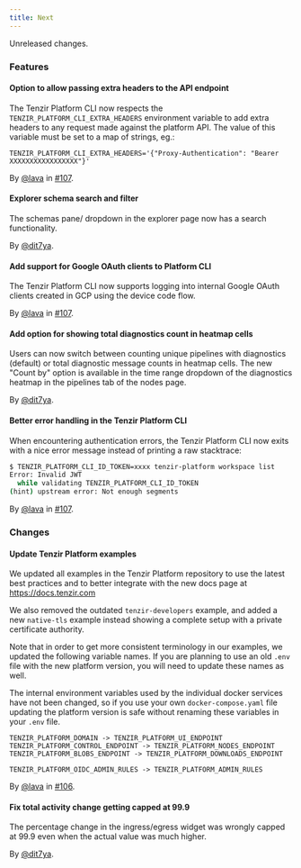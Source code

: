 ```yaml
---
title: Next
---
```


Unreleased changes.

### Features

#### Option to allow passing extra headers to the API endpoint

The Tenzir Platform CLI now respects the `TENZIR_PLATFORM_CLI_EXTRA_HEADERS` environment variable
to add extra headers to any request made against the platform API. The value of this variable
must be set to a map of strings, eg.:

```
TENZIR_PLATFORM_CLI_EXTRA_HEADERS='{"Proxy-Authentication": "Bearer XXXXXXXXXXXXXXXXX"}'
```

By [@lava](https://github.com/lava) in [#107](https://github.com/tenzir/platform/pull/107).

#### Explorer schema search and filter

The schemas pane/ dropdown in the explorer page now has a search functionality.

By [@dit7ya](https://github.com/dit7ya).

#### Add support for Google OAuth clients to Platform CLI

The Tenzir Platform CLI now supports logging into internal Google OAuth clients created in GCP using the device code flow.

By [@lava](https://github.com/lava) in [#107](https://github.com/tenzir/platform/pull/107).

#### Add option for showing total diagnostics count in heatmap cells

Users can now switch between counting unique pipelines with diagnostics
(default) or total diagnostic message counts in heatmap cells. The new "Count
by" option is available in the time range dropdown of the diagnostics heatmap
in the pipelines tab of the nodes page.

By [@dit7ya](https://github.com/dit7ya).

#### Better error handling in the Tenzir Platform CLI

When encountering authentication errors, the Tenzir Platform CLI now exits with a nice error message instead of printing a raw stacktrace:

```sh
$ TENZIR_PLATFORM_CLI_ID_TOKEN=xxxx tenzir-platform workspace list
Error: Invalid JWT
  while validating TENZIR_PLATFORM_CLI_ID_TOKEN
(hint) upstream error: Not enough segments
```

By [@lava](https://github.com/lava) in [#107](https://github.com/tenzir/platform/pull/107).

### Changes

#### Update Tenzir Platform examples

We updated all examples in the Tenzir Platform repository to use the latest
best practices and to better integrate with the new docs page at https://docs.tenzir.com

We also removed the outdated `tenzir-developers` example, and added a new `native-tls` example instead
showing a complete setup with a private certificate authority.

Note that in order to get more consistent terminology in our examples, we updated the following
variable names. If you are planning to use an old `.env` file with the new platform version,
you will need to update these names as well.

The internal environment variables used by the individual docker services have not been changed,
so if you use your own `docker-compose.yaml` file updating the platform version is safe
without renaming these variables in your `.env` file.

```
TENZIR_PLATFORM_DOMAIN -> TENZIR_PLATFORM_UI_ENDPOINT
TENZIR_PLATFORM_CONTROL_ENDPOINT -> TENZIR_PLATFORM_NODES_ENDPOINT
TENZIR_PLATFORM_BLOBS_ENDPOINT -> TENZIR_PLATFORM_DOWNLOADS_ENDPOINT

TENZIR_PLATFORM_OIDC_ADMIN_RULES -> TENZIR_PLATFORM_ADMIN_RULES
```

By [@lava](https://github.com/lava) in [#106](https://github.com/tenzir/platform/pull/106).

#### Fix total activity change getting capped at 99.9

The percentage change in the ingress/egress widget was wrongly capped at 99.9 even when the actual value was much higher.

By [@dit7ya](https://github.com/dit7ya).
